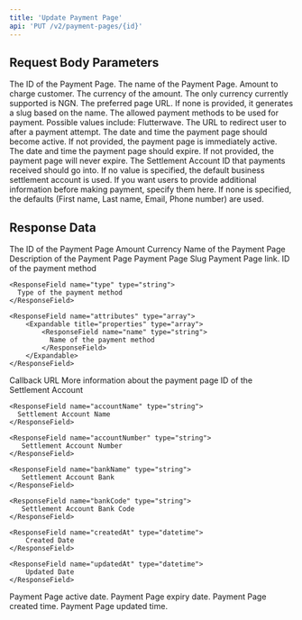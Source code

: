 ```yaml
---
title: 'Update Payment Page'
api: 'PUT /v2/payment-pages/{id}'
---
```

## Request Body Parameters

<ParamField path="id" type="string" placeholder="pg_test_page_id" required>
  The ID of the Payment Page.
</ParamField>

<ParamField body="name" type="string" placeholder="Test Page" required>
    The name of the Payment Page.
</ParamField>

<ParamField body="amount" type="integer" required placeholder="10000">
    Amount to charge customer.
</ParamField>

<ParamField body="currency" type="string" default="NGN" required placeholder="NGN">
    The currency of the amount. The only currency currently supported is NGN.
</ParamField>

<ParamField body="slug" type="string">
    The preferred page URL. If none is provided, it generates a slug based on the name.
</ParamField>

<ParamField body="paymentMethod" type="array">
    The allowed payment methods to be used for payment. Possible values include: Flutterwave.
</ParamField>

<ParamField body="callbackUrl" type="string">
    The URL to redirect user to after a payment attempt.
</ParamField>

<ParamField body="activeAt" type="datetime">
    The date and time the payment page should become active. If not provided, the payment page is immediately active.
</ParamField>

<ParamField body="expiresAt" type="datetime">
    The date and time the payment page should expire. If not provided, the payment page will never expire.
</ParamField>

<ParamField body="settlementAccountId" type="string">
    The Settlement Account ID that payments received should go into. If no value is specified, the default business settlement account is used.
</ParamField>

<ParamField body="additionalFields" type="array">
    If you want users to provide additional information before making payment, specify them here. If none is specified, the defaults (First name, Last name, Email, Phone number) are used.
</ParamField>


## Response Data

<ResponseField name="id" type="string" required>
  The ID of the Payment Page
</ResponseField>

<ResponseField name="amount" type="string" required>
  Amount
</ResponseField>

<ResponseField name="currency" type="string" required>
  Currency
</ResponseField>

<ResponseField name="name" type="string" required>
  Name of the Payment Page
</ResponseField>

<ResponseField name="description" type="string">
  Description of the Payment Page
</ResponseField>

<ResponseField name="slug" type="string" required>
  Payment Page Slug
</ResponseField>

<ResponseField name="pageLink" type="string" required>
  Payment Page link.
</ResponseField>

<ResponseField name="paymentMethods" type="array">
  <Expandable title="properties">
    <ResponseField name="id" type="string">
      ID of the payment method
    </ResponseField>

    <ResponseField name="type" type="string">
      Type of the payment method
    </ResponseField>

    <ResponseField name="attributes" type="array">
        <Expandable title="properties" type="array">
            <ResponseField name="name" type="string">
              Name of the payment method
            </ResponseField>
        </Expandable>
    </ResponseField>

  </Expandable>
</ResponseField>

<ResponseField name="callbackUrl" type="string">
  Callback URL
</ResponseField>

<ResponseField name="meta" type="array">
  More information about the payment page
</ResponseField>

<ResponseField name="settlementAccount" type="Settlement Account Object">
  <Expandable title="properties">
    <ResponseField name="id" type="string">
      ID of the Settlement Account
    </ResponseField>

    <ResponseField name="accountName" type="string">
      Settlement Account Name
    </ResponseField>

    <ResponseField name="accountNumber" type="string">
       Settlement Account Number
    </ResponseField>

    <ResponseField name="bankName" type="string">
       Settlement Account Bank
    </ResponseField>

    <ResponseField name="bankCode" type="string">
       Settlement Account Bank Code
    </ResponseField>

    <ResponseField name="createdAt" type="datetime">
        Created Date
    </ResponseField>

    <ResponseField name="updatedAt" type="datetime">
        Updated Date
    </ResponseField>

  </Expandable>
</ResponseField>

<ResponseField name="activeAt" type="datetime">
  Payment Page active date.
</ResponseField>

<ResponseField name="expiresAt" type="datetime">
  Payment Page expiry date.
</ResponseField>

<ResponseField name="createdAt" type="datetime" required>
  Payment Page created time.
</ResponseField>

<ResponseField name="updatedAt" type="datetime" required>
  Payment Page updated time.
</ResponseField>